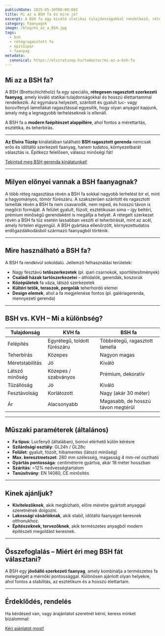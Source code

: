 ```yaml
---
publishDate: 2025-05-30T00:00:00Z
title: Mi az a BSH fa és mire jó?
excerpt: A BSH fa egy kiváló statikai tulajdonságokkal rendelkező, rétegragasztott faanyag, amely különösen alkalmas szerkezeti építkezésekhez. Ismerd meg előnyeit közérthetően.
category: Faanyagok
image: /blog/mi_az_a_BSH.jpg
tags:
  - bsh
  - rétegragasztott fa
  - építőipar
  - faanyag
metadata:
  canonical: https://elviratuzep.hu/tudastar/mi-az-a-bsh-fa
---
```



## Mi az a BSH fa?

A BSH (Brettschichtholz) fa egy speciális, **rétegesen ragasztott szerkezeti faanyag**, amely kiváló statikai tulajdonságokkal és hosszú élettartammal rendelkezik. Az egymásra helyezett, szárított és gyalult luc- vagy borovifenyő lamellákat ragasztással egyesítik, hogy olyan anyagot kapjunk, amely még a legnagyobb terheléseknek is ellenáll.

A BSH fa a **modern faépítészet alappillére**, ahol fontos a mérettartás, esztétika, és teherbírás.

---

**Az Elvira Tüzép** kínálatában található **BSH ragasztott gerenda** nemcsak erős és időtálló szerkezeti faanyag, hanem tudatos, környezetbarát választás is. Építkezz felelősen, válassz minőségi fát!

[Tekintsd meg BSH gerenda kínálatunkat!](https://elviratuzep.hu/termekek/bsh-ragasztott-gerenda)

---

## Milyen előnyei vannak a BSH faanyagnak?

<DListItem dt="Kiemelkedő statikai szilárdság">
  A több réteg ragasztása révén a BSH fa sokkal nagyobb terhelést bír el, mint a hagyományos, tömör fűrészáru.
</DListItem>

<DListItem dt="Kiváló mérettartás, vetemedésmentesség">
  A szakszerűen szárított és ragasztott lamellák révén a BSH fa nem csavarodik, nem reped, és hosszú távon is megőrzi formáját.
</DListItem>

<DListItem dt="Látszó szerkezeti elemként is tökéletes">
  A felület gyalult, fózolt, esztétikusan sima – így beltéri, prémium minőségű gerendaként is megállja a helyét.
</DListItem>

<DListItem dt="Kiváló tűzállóság">
  A rétegelt szerkezet révén a BSH fa tűz esetén lassabban veszíti el teherbírását, mint az acél, amely hirtelen elgyengül.
</DListItem>

<DListItem dt="Hosszú élettartam, fenntartható forrásból">
  A BSH gyártása ellenőrzött, környezettudatos erdőgazdálkodásból származó faanyagból történik.
</DListItem>

---

## Mire használható a BSH fa?

A BSH fa rendkívül sokoldalú. Jellemző felhasználási területek:

- Nagy fesztávú **tetőszerkezetek** (pl. ipari csarnokok, sportlétesítmények)
- **Családi házak tartószerkezetei** – áthidalók, gerendák, koszorúk
- **Középületek** fa váza, látszó szerkezetek
- **Kültéri tetők, teraszok, pergolák** teherhordó elemei
- **Design elemek**, ahol a fa megjelenése fontos (pl. galériagerenda, mennyezeti gerenda)

---

## BSH vs. KVH – Mi a különbség?

| Tulajdonság                 | KVH fa                                | BSH fa                                 |
|-----------------------------|----------------------------------------|----------------------------------------|
| Felépítés                   | Egyrétegű, toldott fűrészáru          | Többrétegű, ragasztott lamella         |
| Teherbírás                  | Közepes                               | Nagyon magas                           |
| Méretstabilitás             | Jó                                     | Kiváló                                 |
| Látszó minőség              | Közepes / szabványos                  | Prémium, dekoratív                     |
| Tűzállóság                  | Jó                                     | Kiváló                                 |
| Fesztávolság                | Korlátozott                           | Nagy (akár 30 méter)                   |
| Ár                          | Alacsonyabb                           | Magasabb, de hosszú távon megtérül     |

---

## Műszaki paraméterek (általános)

- **Fa típus**: Lucfenyő (általában), borovi elérhető külön kérésre
- **Szilárdsági osztály**: GL24h / GL28c
- **Felület**: gyalult, fózolt, hibamentes (látszó minőség)
- **Max. keresztmetszet**: 280 mm szélesség, magasság 4 mm-rel osztható
- **Gyártás pontossága**: centiméterre gyártva, akár 18 méter hosszban
- **Szárítás**: ~12% nedvességtartalom
- **Tanúsítvány**: EN 14080, CE minősítés

---

## Kinek ajánljuk?

- **Kivitelezőknek**, akik megbízható, előre méretre gyártott anyaggal szeretnének dolgozni.
- **Lakossági vásárlóknak**, akik stabil, időtálló faanyagot keresnek otthonukhoz.
- **Építészeknek, tervezőknek**, akik természetes anyagból modern építészeti megoldást keresnek.

---

## Összefoglalás – Miért éri meg BSH fát választani?

A BSH egy **jövőálló szerkezeti faanyag**, amely kombinálja a természetes fa melegségét a mérnöki pontossággal. Különösen ajánlott olyan helyekre, ahol fontos a stabilitás, az esztétikum és a hosszú élettartam.

---

## Érdeklődés, rendelés

Ha kérdésed van, vagy árajánlatot szeretnél kérni, keress minket bizalommal:

[Kérj ajánlatot most!](/kapcsolat)





